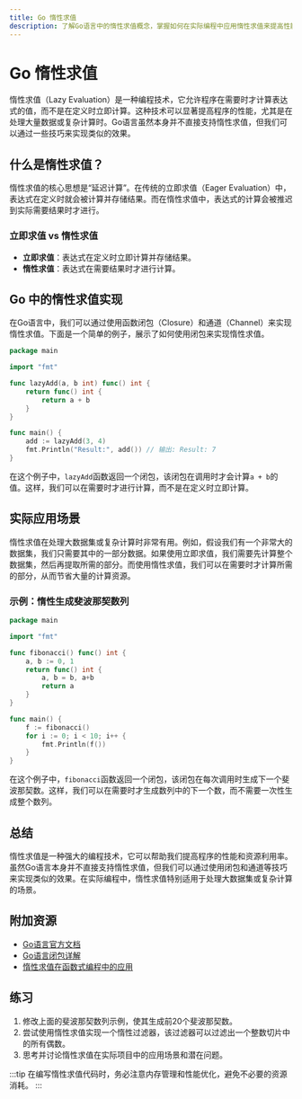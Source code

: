 ```yaml
---
title: Go 惰性求值
description: 了解Go语言中的惰性求值概念，掌握如何在实际编程中应用惰性求值来提高性能和资源利用率。
---
```


# Go 惰性求值

惰性求值（Lazy Evaluation）是一种编程技术，它允许程序在需要时才计算表达式的值，而不是在定义时立即计算。这种技术可以显著提高程序的性能，尤其是在处理大量数据或复杂计算时。Go语言虽然本身并不直接支持惰性求值，但我们可以通过一些技巧来实现类似的效果。

## 什么是惰性求值？

惰性求值的核心思想是“延迟计算”。在传统的立即求值（Eager Evaluation）中，表达式在定义时就会被计算并存储结果。而在惰性求值中，表达式的计算会被推迟到实际需要结果时才进行。

### 立即求值 vs 惰性求值

- **立即求值**：表达式在定义时立即计算并存储结果。
- **惰性求值**：表达式在需要结果时才进行计算。

## Go 中的惰性求值实现

在Go语言中，我们可以通过使用函数闭包（Closure）和通道（Channel）来实现惰性求值。下面是一个简单的例子，展示了如何使用闭包来实现惰性求值。

```go
package main

import "fmt"

func lazyAdd(a, b int) func() int {
    return func() int {
        return a + b
    }
}

func main() {
    add := lazyAdd(3, 4)
    fmt.Println("Result:", add()) // 输出: Result: 7
}
```

在这个例子中，`lazyAdd`函数返回一个闭包，该闭包在调用时才会计算`a + b`的值。这样，我们可以在需要时才进行计算，而不是在定义时立即计算。

## 实际应用场景

惰性求值在处理大数据集或复杂计算时非常有用。例如，假设我们有一个非常大的数据集，我们只需要其中的一部分数据。如果使用立即求值，我们需要先计算整个数据集，然后再提取所需的部分。而使用惰性求值，我们可以在需要时才计算所需的部分，从而节省大量的计算资源。

### 示例：惰性生成斐波那契数列

```go
package main

import "fmt"

func fibonacci() func() int {
    a, b := 0, 1
    return func() int {
        a, b = b, a+b
        return a
    }
}

func main() {
    f := fibonacci()
    for i := 0; i < 10; i++ {
        fmt.Println(f())
    }
}
```

在这个例子中，`fibonacci`函数返回一个闭包，该闭包在每次调用时生成下一个斐波那契数。这样，我们可以在需要时才生成数列中的下一个数，而不需要一次性生成整个数列。

## 总结

惰性求值是一种强大的编程技术，它可以帮助我们提高程序的性能和资源利用率。虽然Go语言本身并不直接支持惰性求值，但我们可以通过使用闭包和通道等技巧来实现类似的效果。在实际编程中，惰性求值特别适用于处理大数据集或复杂计算的场景。

## 附加资源

- [Go语言官方文档](https://golang.org/doc/)
- [Go语言闭包详解](https://gobyexample.com/closures)
- [惰性求值在函数式编程中的应用](https://en.wikipedia.org/wiki/Lazy_evaluation)

## 练习

1. 修改上面的斐波那契数列示例，使其生成前20个斐波那契数。
2. 尝试使用惰性求值实现一个惰性过滤器，该过滤器可以过滤出一个整数切片中的所有偶数。
3. 思考并讨论惰性求值在实际项目中的应用场景和潜在问题。

:::tip
在编写惰性求值代码时，务必注意内存管理和性能优化，避免不必要的资源消耗。
:::